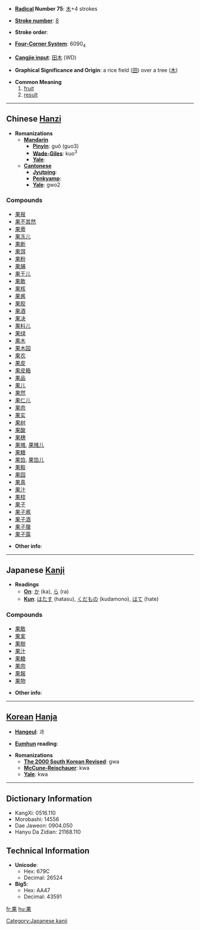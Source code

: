 * '''[[Wiktionary:Chinese radical index| Radical]] Number 75''': [[Wiktionary:Chinese radical index 木|木]]+4 strokes

* '''[[Wiktionary:Chinese total strokes index|Stroke number]]''': [[Wiktionary:Chinese total strokes index 8|8]]

* '''Stroke order''': 

* '''[[Wiktionary:Chinese four corner index|Four-Corner System]]''': 6090<sub>4</sub>

* '''[[Wiktionary:Chinese Cangjie index|Cangjie input]]''': [[田]][[木]] (WD)

* '''Graphical Significance and Origin''': a rice field ([[田]]) over a tree ([[木]])

* '''Common Meaning'''
*# [[fruit]]
*# [[result]]


----

== Chinese [[Hanzi]] ==

* '''Romanizations'''
** '''[[Mandarin]]'''
*** '''[[Pinyin]]''': guǒ (guo3)
*** '''[[Wade-Giles]]''': kuo<sup>3</sup>
*** '''[[Yale]]''': 
** '''[[Cantonese]]'''
*** '''[[Jyutping]]''':
*** '''[[Penkyamp]]''': 
*** '''[[Yale]]''': gwo2

===Compounds===
*[[果报]]
*[[果不其然]]
*[[果蒂]]
*[[果冻儿]]
*[[果断]]
*[[果饵]]
*[[果粉]]
*[[果脯]]
*[[果干儿]]
*[[果敢]]
*[[果核]]
*[[果酱]]
*[[果胶]]
*[[果酒]]
*[[果决]]
*[[果料儿]]
*[[果绿]]
*[[果木]]
*[[果木园]]
*[[果农]]
*[[果皮]]
*[[果皮箱]]
*[[果品]]
*[[果儿]]
*[[果然]]
*[[果仁儿]]
*[[果肉]]
*[[果实]]
*[[果树]]
*[[果酸]]
*[[果穗]]
*[[果摊]], [[果摊儿]]
*[[果糖]]
*[[果馅]], [[果馅儿]]
*[[果毅]]
*[[果园]]
*[[果真]]
*[[果汁]]
*[[果枝]]
*[[果子]]
*[[果子酱]]
*[[果子酒]]
*[[果子狸]]
*[[果子露]]

* '''Other info''': 

----

== Japanese [[Kanji]] ==

* '''Readings'''
** '''[[On]]''': [[か]] (ka), [[ら]] (ra)
** '''[[Kun]]''': [[はたす]] (hatasu), [[くだもの]] (kudamono), [[はて]] (hate)

===Compounds===
*[[果敢]]
*[[果実]]
*[[果樹]]
*[[果汁]]
*[[果糖]]
*[[果肉]]
*[[果報]]
*[[果物]]

* '''Other info''':  

----

== [[Korean]] [[Hanja]] ==

* '''[[Hangeul]]''': 과

* '''[[Eumhun]] reading''': 

* '''Romanizations'''
** '''[[The 2000 South Korean Revised Romanization|The 2000 South Korean Revised]]''': gwa
** '''[[McCune-Reischauer]]''': kwa
** '''[[Yale]]''': kwa

----

== Dictionary Information ==

* KangXi: 0516.110
* Morobashi: 14556
* Dae Jaweon: 0904.050
* Hanyu Da Zidian: 21168.110

== Technical Information ==

* '''Unicode''':
** Hex: 679C
** Decimal: 26524
* '''Big5''':
** Hex: AA47
** Decimal: 43591

[[fr:果]]
[[hu:果]]

[[Category:Japanese kanji]]